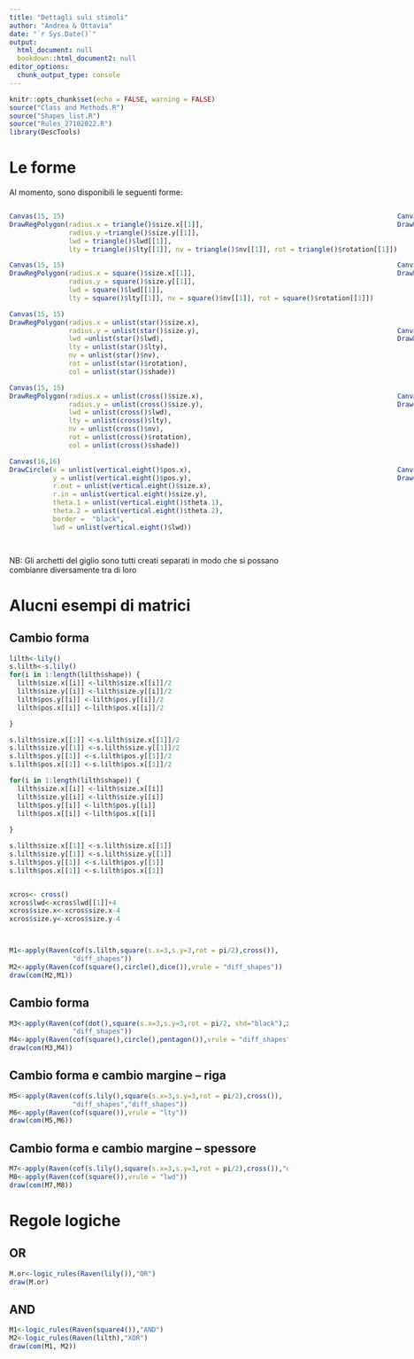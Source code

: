 ```yaml
---
title: "Dettagli suli stimoli"
author: "Andrea & Ottavia"
date: "`r Sys.Date()`"
output:
  html_document: null
  bookdown::html_document2: null
editor_options:
  chunk_output_type: console
---
```


```r
knitr::opts_chunk$set(echo = FALSE, warning = FALSE)
source("Class and Methods.R")
source("Shapes_list.R")
source("Rules_27102022.R")
library(DescTools)
```

# Le forme


Al momento, sono disponibili le seguenti forme: 



::::{style="display: flex;"}

:::{}


```r
Canvas(15, 15)
DrawRegPolygon(radius.x = triangle()$size.x[[1]], 
               radius.y =triangle()$size.y[[1]], 
               lwd = triangle()$lwd[[1]], 
               lty = triangle()$lty[[1]], nv = triangle()$nv[[1]], rot = triangle()$rotation[[1]])


```


```r
Canvas(15, 15)
DrawRegPolygon(radius.x = square()$size.x[[1]], 
               radius.y = square()$size.y[[1]], 
               lwd = square()$lwd[[1]], 
               lty = square()$lty[[1]], nv = square()$nv[[1]], rot = square()$rotation[[1]])


```

```r
Canvas(15, 15)
DrawRegPolygon(radius.x = unlist(star()$size.x), 
               radius.y = unlist(star()$size.y), 
               lwd =unlist(star()$lwd), 
               lty = unlist(star()$lty), 
               nv = unlist(star()$nv), 
               rot = unlist(star()$rotation), 
               col = unlist(star()$shade))

```

```r
Canvas(15, 15)
DrawRegPolygon(radius.x = unlist(cross()$size.x), 
               radius.y = unlist(cross()$size.y), 
               lwd = unlist(cross()$lwd), 
               lty = unlist(cross()$lty), 
               nv = unlist(cross()$nv), 
               rot = unlist(cross()$rotation), 
               col = unlist(cross()$shade))

```


```r
Canvas(16,16)
DrawCircle(x = unlist(vertical.eight()$pos.x), 
           y = unlist(vertical.eight()$pos.y), 
           r.out = unlist(vertical.eight()$size.x), 
           r.in = unlist(vertical.eight()$size.y), 
           theta.1 = unlist(vertical.eight()$theta.1), 
           theta.2 = unlist(vertical.eight()$theta.2), 
           border =  "black", 
           lwd = unlist(vertical.eight()$lwd))
```

:::

:::{}

```r
Canvas(15, 15)
DrawRegPolygon(radius.x = unlist(circle()$size.x), 
               radius.y = unlist(circle()$size.y), 
               lwd = unlist(circle()$lwd), 
               lty = unlist(circle()$lty), nv = unlist(circle()$nv), rot = unlist(circle()$rotation))


```


```r
Canvas(15, 15)
DrawRegPolygon(radius.x = unlist(pentagon()$size.x), 
               radius.y = unlist(pentagon()$size.y), 
               lwd = unlist(pentagon()$lwd), 
               lty = unlist(pentagon()$lty), 
               nv = unlist(pentagon()$nv), 
               rot = unlist(pentagon()$rotation))


```


```r
Canvas(15, 15)
DrawRegPolygon(radius.x = unlist(hline()$size.x), 
               radius.y = unlist(hline()$size.y), 
               lwd = unlist(hline()$lwd), 
               lty = unlist(hline()$lty), 
               nv = unlist(hline()$nv), 
               rot = unlist(hline()$rotation))
```


```r
Canvas(15,15)
DrawCircle(x = unlist(s.vertical.inv()$pos.x), 
           y = unlist(s.vertical.inv()$pos.y), 
           r.out = unlist(s.vertical.inv()$size.x), 
           r.in = unlist(s.vertical.inv()$size.y), 
           theta.1 = unlist(s.vertical.inv()$theta.1), 
           theta.2 = unlist(s.vertical.inv()$theta.2), 
           border =  "black", lwd = unlist(s.vertical.inv()$lwd))
```



```r
Canvas(16,16)
DrawCircle(x = unlist(s.horizontal.inv()$pos.x), 
           y = unlist(s.horizontal.inv()$pos.y), 
           r.out = unlist(s.horizontal.inv()$size.x), 
           r.in = unlist(s.horizontal.inv()$size.y), 
           theta.1 = unlist(s.horizontal.inv()$theta.1), 
           theta.2 = unlist(s.horizontal.inv()$theta.2), 
           border =  "black", lwd = unlist(s.horizontal.inv()$lwd))
```


:::


:::{}

```r
Canvas(15, 15)
DrawRegPolygon(radius.x = unlist(ellipse()$size.x), 
               radius.y = unlist(ellipse()$size.y), 
               lwd = unlist(ellipse()$lwd), 
               lty = unlist(ellipse()$lty), nv = unlist(ellipse()$nv), 
               rot = unlist(ellipse()$rotation))


```

```r
Canvas(15, 15)
DrawRegPolygon(radius.x = unlist(hexagon()$size.x), 
               radius.y = unlist(hexagon()$size.y), 
               lwd = unlist(hexagon()$lwd), 
               lty = unlist(hexagon()$lty), 
               nv = unlist(hexagon()$nv), 
               rot = unlist(hexagon()$rotation))


```

```r
Canvas(15, 15)
DrawRegPolygon(radius.x = unlist(vline()$size.x), 
               radius.y = unlist(vline()$size.y), 
               lwd = unlist(vline()$lwd), 
               lty = unlist(vline()$lty), 
               nv = unlist(vline()$nv), 
               rot = unlist(vline()$rotation))
```




```r
Canvas(15,15)
DrawCircle(x = unlist(s.vertical()$pos.x), 
           y = unlist(s.vertical()$pos.y), 
           r.out = unlist(s.vertical()$size.x), 
           r.in = unlist(s.vertical()$size.y), 
           theta.1 = unlist(s.vertical()$theta.1), 
           theta.2 = unlist(s.vertical()$theta.2), 
           border =  "black", lwd = unlist(s.vertical()$lwd))
```



```r
Canvas(16,16)
DrawCircle(x = unlist(lily()$pos.x), 
           y = unlist(lily()$pos.y), 
           r.out = unlist(lily()$size.x), 
           r.in = unlist(lily()$size.y), 
           theta.1 = unlist(lily()$theta.1), 
           theta.2 = unlist(lily()$theta.2), 
           border =  unlist(lily()$shade), lwd = unlist(lily()$lwd))
```


:::


::::

NB: Gli archetti del giglio sono tutti creati separati in modo che si possano combianre diversamente tra di loro 

# Alucni esempi di matrici 

## Cambio forma 

```r
lilth<-lily()
s.lilth<-s.lily()
for(i in 1:length(lilth$shape)) {
  lilth$size.x[[i]] <-lilth$size.x[[i]]/2
  lilth$size.y[[i]] <-lilth$size.y[[i]]/2
  lilth$pos.y[[i]] <-lilth$pos.y[[i]]/2
  lilth$pos.x[[i]] <-lilth$pos.x[[i]]/2

}

s.lilth$size.x[[1]] <-s.lilth$size.x[[1]]/2
s.lilth$size.y[[1]] <-s.lilth$size.y[[1]]/2
s.lilth$pos.y[[1]] <-s.lilth$pos.y[[1]]/2
s.lilth$pos.x[[1]] <-s.lilth$pos.x[[1]]/2

for(i in 1:length(lilth$shape)) {
  lilth$size.x[[i]] <-lilth$size.x[[i]]
  lilth$size.y[[i]] <-lilth$size.y[[i]]
  lilth$pos.y[[i]] <-lilth$pos.y[[i]]
  lilth$pos.x[[i]] <-lilth$pos.x[[i]]
  
}

s.lilth$size.x[[1]] <-s.lilth$size.x[[1]]
s.lilth$size.y[[1]] <-s.lilth$size.y[[1]]
s.lilth$pos.y[[1]] <-s.lilth$pos.y[[1]]
s.lilth$pos.x[[1]] <-s.lilth$pos.x[[1]]


xcros<- cross()
xcros$lwd<-xcros$lwd[[1]]+4
xcros$size.x<-xcros$size.x-4
xcros$size.y<-xcros$size.y-4



M1<-apply(Raven(cof(s.lilth,square(s.x=3,s.y=3,rot = pi/2),cross()),
                "diff_shapes"))
M2<-apply(Raven(cof(square(),circle(),dice()),vrule = "diff_shapes"))          
draw(com(M2,M1))
```

## Cambio forma

```r
M3<-apply(Raven(cof(dot(),square(s.x=3,s.y=3,rot = pi/2, shd="black"),xcros),
                "diff_shapes"))
M4<-apply(Raven(cof(square(),circle(),pentagon()),vrule = "diff_shapes"))        
draw(com(M3,M4))
```

## Cambio forma e cambio margine -- riga

```r
M5<-apply(Raven(cof(s.lily(),square(s.x=3,s.y=3,rot = pi/2),cross()),
                "diff_shapes","diff_shapes"))
M6<-apply(Raven(cof(square()),vrule = "lty"))          
draw(com(M5,M6))
```

## Cambio forma e cambio margine -- spessore

```r
M7<-apply(Raven(cof(s.lily(),square(s.x=3,s.y=3,rot = pi/2),cross()),"diff_shapes","diff_shapes"))
M8<-apply(Raven(cof(square()),vrule = "lwd"))          
draw(com(M7,M8))
```

# Regole logiche

## OR 

```r
M.or<-logic_rules(Raven(lily()),"OR")
draw(M.or)
```

## AND

```r
M1<-logic_rules(Raven(square4()),"AND")
M2<-logic_rules(Raven(lilth),"XOR")
draw(com(M1, M2))

```


<!-- ## Combinazioni di forme -->

<!-- ::::{style="display: flex;"} -->

<!-- :::{} -->




<!-- ```{r echo = F} -->
<!-- Canvas(15, 15) -->
<!-- DrawRegPolygon(radius.x = square()$size.x,  -->
<!--                radius.y = square()$size.y,  -->
<!--                lwd = square()$lwd,  -->
<!--                lty = square()$lty, nv = circle()$nv, rot = square()$rotation) -->
<!-- # il diametro della circonferenza inscritta nel quadrato è uguale al lato del quadrato -->
<!-- # per disegnare i quadrati con questa funzione, si fa riferimento al cerchio entro cui è iscritto il quadrato. il diametro del cerchio entro cui è inscritto il quadrato è uguale alla diagonale del quadrato. Per trovare questa diagonale e di conseguenza il raggio della circonferenza entro cui è inscritto il quadrato devo -->
<!-- # applicare pitagora per trovare l'ipotenusa (il diametro/diagonale) quindi prendo il raggio del cerchio inscritto nella cinconferenza, lo moltiplico per due e applico pitagora. Il risultato va diviso per due in modo da trovare il raggio dello stramaleddeto quadrato -->
<!-- DrawRegPolygon(radius.x = sqrt((square()$size.x*2)^2 + (square()$size.x*2)^2)/2,  -->
<!--                radius.y = sqrt((square()$size.x*2)^2 + (square()$size.x*2)^2)/2,  -->
<!--                lwd = square()$lwd,  -->
<!--                lty = square()$lty, nv = square()$nv, rot = square()$rotation, col = NA) -->
<!-- DrawRegPolygon(radius.x = square()$size.x + square()$size.x/3,  -->
<!--                radius.y = square()$size.x + square()$size.x/3,  -->
<!--                rot = cross()$rotation, -->
<!--                nv = cross()$nv, lwd = cross()$lwd) -->




<!-- ``` -->


<!-- ```{r echo = F} -->
<!-- # è il contrario dell'altro -->
<!-- Canvas(15, 15) -->
<!-- DrawRegPolygon(radius.x = sqrt(square()$size.x^2 + square()$size.x^2)/2,  -->
<!--                radius.y = sqrt(square()$size.y^2 + square()$size.y^2)/2,  -->
<!--                lwd = square()$lwd,  -->
<!--                lty = square()$lty, nv = 100, rot = square()$rotation, col = NA) -->

<!-- DrawRegPolygon(radius.x = sqrt(square()$size.x^2 + square()$size.x^2)/2,  -->
<!--                radius.y = sqrt(square()$size.y^2 + square()$size.y^2)/2,  -->
<!--                lwd = square()$lwd,  -->
<!--                lty = square()$lty, nv = 4, rot = square()$rotation, col = NA) -->
<!-- DrawRegPolygon(radius.x = square()$size.x,  -->
<!--                radius.y = square()$size.x,  -->
<!--                rot = cross()$rotation, -->
<!--                nv = cross()$nv, lwd = cross()$lwd) -->
<!-- # DrawCircle(x =lily()$pos.x,  -->
<!-- #            y = lily()$pos.y,  -->
<!-- #            r.out = lily()$size.x,  -->
<!-- #            r.in = lily()$size.y,  -->
<!-- #            theta.1 = lily()$theta.1,  -->
<!-- #            theta.2 = lily()$theta.2, lwd = lily()$lwd) -->
<!-- # DrawRegPolygon(radius.x = dice()$size.x-1,  -->
<!-- #                radius.y = dice()$size.x-1,  -->
<!-- #                x = dice()$pos.x + square()$pos.x/2, -->
<!-- #                y = dice()$pos.y + square()$pos.x/2, -->
<!-- #                rot = dice()$rotation, -->
<!-- #                nv = dice()$nv, lwd = cross()$lwd, col = "black") -->

<!-- ``` -->



<!-- ```{r echo = F} -->
<!-- Canvas(15, 15) -->
<!-- DrawCircle(x =lily()$pos.x, -->
<!--            y = lily()$pos.y, -->
<!--            r.out = lily()$size.x, -->
<!--            r.in = lily()$size.y, -->
<!--            theta.1 = lily()$theta.1, -->
<!--            theta.2 = lily()$theta.2, lwd = lily()$lwd) -->
<!-- DrawRegPolygon(radius.x = dice()$size.x-1, -->
<!--                radius.y = dice()$size.x-1, -->
<!--                rot = dice()$rotation, -->
<!--                nv = dice()$nv, lwd = cross()$lwd) -->

<!-- # DrawRegPolygon(radius.x = dice()$size.x-1, -->
<!-- #                radius.y = dice()$size.x-1, -->
<!-- #                x = dice()$pos.x + square()$pos.x/2, -->
<!-- #                y = dice()$pos.y + square()$pos.x/2, -->
<!-- #                rot = dice()$rotation, -->
<!-- #                nv = dice()$nv, lwd = cross()$lwd, col = "black") -->
<!-- DrawRegPolygon(radius.x = dice()$size.x-2, -->
<!--                radius.y = dice()$size.x-2, -->
<!--                x = v.arc.left.up()$pos.x, -->
<!--                y = v.arc.left.up()$pos.y, -->
<!--                rot = dice()$rotation, -->
<!--                nv = dice()$nv, lwd = cross()$lwd, col = "black") -->

<!-- DrawRegPolygon(radius.x = dice()$size.x-2, -->
<!--                radius.y = dice()$size.x-2, -->
<!--                x = v.arc.left.down()$pos.x, -->
<!--                y = v.arc.left.down()$pos.y, -->
<!--                rot = dice()$rotation, -->
<!--                nv = dice()$nv, lwd = cross()$lwd, col = "black") -->

<!-- DrawRegPolygon(radius.x = dice()$size.x-2, -->
<!--                radius.y = dice()$size.x-2, -->
<!--                x = v.arc.right.up()$pos.x, -->
<!--                y = v.arc.right.up()$pos.y, -->
<!--                rot = dice()$rotation, -->
<!--                nv = dice()$nv, lwd = cross()$lwd, col = "black") -->

<!-- DrawRegPolygon(radius.x = dice()$size.x-2, -->
<!--                radius.y = dice()$size.x-2, -->
<!--                x = v.arc.right.down()$pos.x, -->
<!--                y = v.arc.right.down()$pos.y, -->
<!--                rot = dice()$rotation, -->
<!--                nv = dice()$nv, lwd = cross()$lwd, col = "black") -->


<!-- ``` -->

<!-- ```{r echo = F} -->
<!-- Canvas(15, 15) -->
<!-- DrawRegPolygon(radius.x = cross()$size.x,  -->
<!--                radius.y = cross()$size.y,  -->
<!--                lwd = cross()$lwd,  -->
<!--                lty = cross()$lty, nv = cross()$nv, rot = cross()$rotation,  -->
<!--                col = cross()$shade) -->

<!-- ``` -->


<!-- ```{r echo = F} -->
<!-- Canvas(16,16) -->
<!-- DrawCircle(x = vertical.eight()$pos.x,  -->
<!--            y = vertical.eight()$pos.y,  -->
<!--            r.out = vertical.eight()$size.x,  -->
<!--            r.in = vertical.eight()$size.y,  -->
<!--            theta.1 = vertical.eight()$theta.1,  -->
<!--            theta.2 = vertical.eight()$theta.2,  -->
<!--            border =  vertical.eight()$shade, lwd = vertical.eight()$lwd) -->
<!-- ``` -->

<!-- ::: -->

<!-- :::{} -->

<!-- ```{r echo = F} -->
<!-- # è il contrario dell'altro -->
<!-- Canvas(15, 15) -->
<!-- DrawRegPolygon(radius.x = sqrt(square()$size.x^2 + square()$size.x^2)/2,  -->
<!--                radius.y = sqrt(square()$size.y^2 + square()$size.y^2)/2,  -->
<!--                lwd = square()$lwd,  -->
<!--                lty = square()$lty, nv = 100, rot = square()$rotation, col = NA) -->

<!-- DrawRegPolygon(radius.x = sqrt(square()$size.x^2 + square()$size.x^2)/2,  -->
<!--                radius.y = sqrt(square()$size.y^2 + square()$size.y^2)/2,  -->
<!--                lwd = square()$lwd,  -->
<!--                lty = square()$lty, nv = 4, rot = square()$rotation, col = NA) -->
<!-- DrawCircle(x =lily()$pos.x, -->
<!--            y = lily()$pos.y, -->
<!--            r.out = lily()$size.x, -->
<!--            r.in = lily()$size.y, -->
<!--            theta.1 = lily()$theta.1, -->
<!--            theta.2 = lily()$theta.2, lwd = lily()$lwd) -->
<!-- ``` -->


<!-- ```{r echo = F} -->
<!-- Canvas(15, 15) -->
<!-- # DrawRegPolygon(radius.x = square()$size.x,  -->
<!-- #                radius.y = square()$size.y,  -->
<!-- #                lwd = square()$lwd,  -->
<!-- #                lty = square()$lty, nv = square()$nv, rot = square()$rotation) -->
<!-- DrawRegPolygon(radius.x = pentagon()$size.x,  -->
<!--                radius.y = pentagon()$size.y,  -->
<!--                lwd = square()$lwd,  -->
<!--                lty = square()$lty, nv = 5, rot = pentagon()$rotation, col = NA) -->
<!-- DrawRegPolygon(radius.x = pentagon()$size.x,  -->
<!--                radius.y = pentagon()$size.y,  -->
<!--                lwd = square()$lwd,  -->
<!--                lty = square()$lty, nv = 100, rot = pentagon()$rotation, col = NA) -->

<!-- #  -->
<!-- # DrawRegPolygon(radius.x = sqrt(((square()$size.x*sqrt(2))/2)^2 + (square()$size.x*sqrt(2))^2),  -->
<!-- #                radius.y = square()$size.x*sqrt(2),  -->
<!-- #                lwd = square()$lwd,  -->
<!-- #                lty = square()$lty, nv = 3, rot = triangle()$rotation, col = NA) -->


<!-- ``` -->


<!-- ```{r echo = F} -->
<!-- Canvas(15, 15) -->
<!-- DrawRegPolygon(radius.x = hline()$size.x,  -->
<!--                radius.y = hline()$size.y,  -->
<!--                lwd = hline()$lwd,  -->
<!--                lty = hline()$lty, nv = hline()$nv, rot = hline()$rotation) -->
<!-- ``` -->


<!-- ```{r echo = F} -->
<!-- Canvas(15,15) -->
<!-- DrawCircle(x = s.vertical.inv()$pos.x,  -->
<!--            y = s.vertical.inv()$pos.y,  -->
<!--            r.out = s.vertical.inv()$size.x,  -->
<!--            r.in = s.vertical.inv()$size.y,  -->
<!--            theta.1 = s.vertical.inv()$theta.1,  -->
<!--            theta.2 = s.vertical.inv()$theta.2,  -->
<!--            border =  s.vertical.inv()$shade, lwd = s.vertical.inv()$lwd) -->
<!-- ``` -->



<!-- ```{r echo = F} -->
<!-- Canvas(16,16) -->
<!-- DrawCircle(x = horizontal.eight()$pos.x,  -->
<!--            y = horizontal.eight()$pos.y,  -->
<!--            r.out = horizontal.eight()$size.x,  -->
<!--            r.in = horizontal.eight()$size.y,  -->
<!--            theta.1 = horizontal.eight()$theta.1,  -->
<!--            theta.2 = horizontal.eight()$theta.2,  -->
<!--            border =  horizontal.eight()$shade, lwd = horizontal.eight()$lwd) -->
<!-- ``` -->


<!-- ::: -->


<!-- :::{} -->

<!-- ```{r echo = F} -->
<!-- Canvas(15, 15) -->
<!-- DrawRegPolygon(radius.x = ellipse()$size.x,  -->
<!--                radius.y = ellipse()$size.y,  -->
<!--                lwd = ellipse()$lwd,  -->
<!--                lty = ellipse()$lty, nv = ellipse()$nv, rot = ellipse()$rotation) -->


<!-- ``` -->

<!-- ```{r echo = F} -->
<!-- Canvas(15, 15) -->
<!-- DrawRegPolygon(radius.x = hexagon()$size.x,  -->
<!--                radius.y = hexagon()$size.y,  -->
<!--                lwd = hexagon()$lwd,  -->
<!--                lty = hexagon()$lty, nv = hexagon()$nv, rot = hexagon()$rotation) -->


<!-- ``` -->

<!-- ```{r echo = F} -->
<!-- Canvas(15, 15) -->
<!-- DrawRegPolygon(radius.x = vline()$size.x,  -->
<!--                radius.y = vline()$size.y,  -->
<!--                lwd = vline()$lwd,  -->
<!--                lty = vline()$lty, nv = vline()$nv, rot = vline()$rotation) -->
<!-- ``` -->




<!-- ```{r echo = F} -->
<!-- Canvas(15,15) -->
<!-- DrawCircle(x = s.vertical()$pos.x,  -->
<!--            y = s.vertical()$pos.y,  -->
<!--            r.out = s.vertical()$size.x,  -->
<!--            r.in = s.vertical()$size.y,  -->
<!--            theta.1 = s.vertical()$theta.1,  -->
<!--            theta.2 = s.vertical()$theta.2,  -->
<!--            border =  s.vertical()$shade, lwd = s.vertical()$lwd) -->
<!-- ``` -->



<!-- ```{r echo = F} -->
<!-- Canvas(16,16) -->
<!-- DrawCircle(x = lily()$pos.x,  -->
<!--            y = lily()$pos.y,  -->
<!--            r.out = lily()$size.x,  -->
<!--            r.in = lily()$size.y,  -->
<!--            theta.1 = lily()$theta.1,  -->
<!--            theta.2 = lily()$theta.2,  -->
<!--            border =  lily()$shade, lwd = lily()$lwd) -->
<!-- ``` -->


<!-- ::: -->


<!-- :::: -->

